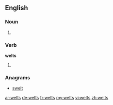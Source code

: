 ==English==

===Noun===
{{head|en}}

# {{plural of|welt}}

===Verb===
'''welts'''

# {{en-third-person singular of|welt}}

===Anagrams===
* [[swelt#English|swelt]]

[[ar:welts]]
[[de:welts]]
[[fr:welts]]
[[my:welts]]
[[vi:welts]]
[[zh:welts]]